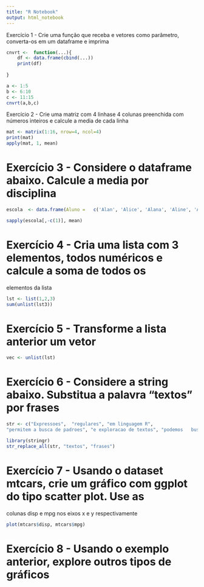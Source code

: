 ```yaml
---
title: "R Notebook"
output: html_notebook
---
```

Exercício 1 - Crie	uma	função que receba e	vetores	como parâmetro, converta-os em um dataframe e imprima

```r
cnvrt <-  function(...){
    df <- data.frame(cbind(...))
    print(df)
    
}

a <- 1:5
b <- 6:10
c <- 11:15
cnvrt(a,b,c)
```

Exercício 2 - Crie  uma matriz com 4 linhase 4 colunas preenchida com	números	inteiros e calcule a media de cada linha
```r
mat <- matrix(1:16, nrow=4, ncol=4)
print(mat)
apply(mat, 1, mean)
```

#	Exercício	3	- Considere	o	dataframe	abaixo.	Calcule	a	media	por	disciplina
```r
escola	<- data.frame(Aluno	=	c('Alan', 'Alice', 'Alana',	'Aline', 'Alex',	'Ajay'),Matemática	=	c(90,	80,	85,	87,	56,	79), Geografia	=	c(100,	78,	86,	90,	98,	67), Química = c(76, 56,	89,	90,	100, 87))

sapply(escola[,-c(1)], mean)

```
																			
#	Exercício	4	- Cria	uma	lista	com	3	elementos,	todos	numéricos	e	calcule	a	soma	de	todos	os	
elementos	da	lista
```r

lst <- list(1,2,3)
sum(unlist(lst3))
```

#	Exercício	5	- Transforme	a	lista	anterior	um	vetor
```r
vec <- unlist(lst)
```

#	Exercício	6	- Considere	a	string	abaixo.	Substitua	a	palavra	"textos" por	frases
```r
str	<- c("Expressoes",	"regulares", "em linguagem R",	
"permitem a busca de padroes", "e exploracao de textos", "podemos	buscar padroes em digitos", "como por exemplo", "10992451280")

library(stringr)
str_replace_all(str, "textos", "frases")

```
									
#	Exercício 7	- Usando	o	dataset	mtcars,	crie	um	gráfico com	ggplot	do	tipo	scatter	plot.	Use	as	
colunas	disp	e	mpg	nos	eixos	x	e	y	respectivamente
```r
plot(mtcars$disp, mtcars$mpg)
```

#	Exercício 8	- Usando	o	exemplo	anterior,	explore	outros	tipos	de	gráficos

